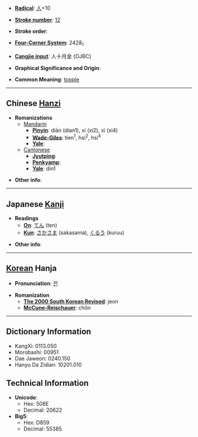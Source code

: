 * '''[[Wiktionary:Chinese radical index| Radical]]''': [[Wiktionary:Chinese radical index 人|人]]+10

* '''[[Wiktionary:Chinese total strokes index|Stroke number]]''': [[Wiktionary:Chinese total strokes index 12|12]]

* '''Stroke order''': 

* '''[[Wiktionary:Chinese four corner index|Four-Corner System]]''': 2428<sub>1</sub>

* '''[[Wiktionary:Chinese Cangjie index|Cangjie input]]''': 人十月金 (OJBC)

* '''Graphical Significance and Origin''': 

* '''Common Meaning''': [[topple]]

----

== Chinese [[Hanzi]] ==

* '''Romanizations'''
** [[Mandarin]]
*** '''[[Pinyin]]''': diān (dian1), xí (xi2), xì (xi4)
*** '''[[Wade-Giles]]''': tien<sup>1</sup>, hsi<sup>2</sup>, hsi<sup>4</sup>
*** '''[[Yale]]''': 
**[[Cantonese]]
***'''[[Jyutping]]''':
***'''[[Penkyamp]]''': 
***'''[[Yale]]''': din1

* '''Other info''': 

----

== Japanese [[Kanji]] ==

* '''Readings'''
** '''[[On]]''': [[てん]] (ten)
** '''[[Kun]]''': [[さかさま]] (sakasama), [[くるう]] (kuruu)

* '''Other info''':  

----

== [[Korean]] Hanja ==

* '''Pronunciation''': [[전]]

* '''Romanization'''
** '''[[The 2000 South Korean Revised Romanization|The 2000 South Korean Revised]]''': jeon
** '''[[McCune-Reischauer]]''': chŏn

----

== Dictionary Information ==

* KangXi: 0113.050
* Morobashi: 00951
* Dae Jaweon: 0240.150
* Hanyu Da Zidian: 10201.010

== Technical Information ==

* '''Unicode''':
** Hex: 508E
** Decimal: 20622
* '''Big5''':
** Hex: D859
** Decimal: 55385